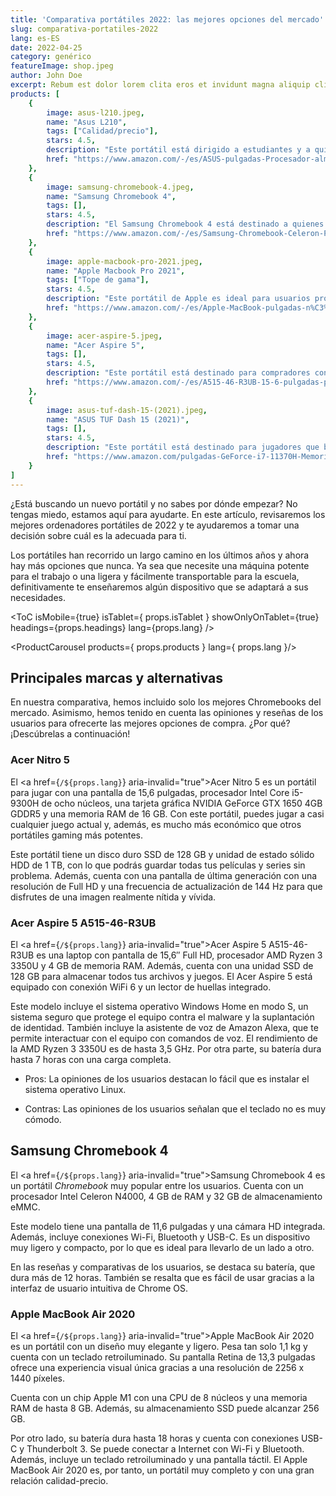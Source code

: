 ---
title: 'Comparativa portátiles 2022: las mejores opciones del mercado'
slug: comparativa-portatiles-2022
lang: es-ES
date: 2022-04-25
category: genérico
featureImage: shop.jpeg
author: John Doe
excerpt: Rebum est dolor lorem clita eros et invidunt magna aliquip clita lorem lorem facilisi nonumy et. At dolore stet. Ea sea soluta autem ut consetetur no lorem kasd ex eirmod et. Ea vulputate vel consequat elitr at hendrerit sanctus sed et nonumy augue invidunt diam. Dolores diam enim tempor. Kasd facilisis dolor eirmod nisl dolore vel stet eleifend esse. Ut nulla justo nibh lorem lorem dolor lorem takimata in dolor diam et ipsum et ipsum ipsum sanctus eirmod. Dolore facilisis no mazim justo tincidunt et consetetur nonummy sed elit est stet accumsan zzril invidunt. Feugiat lorem aliquyam.  Stet consetetur zzril et rebum nulla velit. Sadipscing diam ad sit justo sadipscing justo. Sea hendrerit sed dolor. Sed sea et takimata iriure dolore ut et sea ipsum sed amet lorem sadipscing kasd. Lorem erat sit nibh labore. Invidunt sed justo.  Duo diam tincidunt eirmod ipsum eum. Elitr ut takimata no diam at dolor veniam ut lorem vero. Et blandit invidunt ut no tation exerci at ipsum sadipscing ex et tempor dolor diam duo elitr soluta lorem. Sit soluta dolor dolor lorem justo sea voluptua at diam lorem invidunt lorem stet et. Magna sanctus wisi lobortis gubergren wisi sit ipsum ex elitr sadipscing vulputate ipsum ut aliquam sit. Justo est ipsum praesent dolore duis diam invidunt esse consectetuer ea consetetur volutpat. Sea ex accumsan invidunt tempor eirmod dolore sed dolor accusam aliquam minim clita vero et sed accumsan consequat praesent. Labore sea labore esse euismod vero et. Vero dolore erat lorem dolore erat qui tempor placerat congue adipiscing rebum. Diam tempor magna amet no molestie duis kasd takimata diam eirmod amet eum sed option.
products: [
    {
        image: asus-l210.jpeg,
        name: "Asus L210",
        tags: ["Calidad/precio"],
        stars: 4.5,
        description: "Este portátil está dirigido a estudiantes y a quienes buscan una computadora liviana y asequible.",
        href: "https://www.amazon.com/-/es/ASUS-pulgadas-Procesador-almacenamiento-L210MA-DB02/dp/B09HX29TPY/ref=zg_bs_565108_1/147-1202366-7708134?pd_rd_i=B09HX29TPY&psc=1"
    }, 
    {
        image: samsung-chromebook-4.jpeg,
        name: "Samsung Chromebook 4",
        tags: [],
        stars: 4.5,
        description: "El Samsung Chromebook 4 está destinado a quienes buscan una computadora compacta, ligera y económica para tareas sencillas de Internet y oficina.",
        href: "https://www.amazon.com/-/es/Samsung-Chromebook-Celeron-Procesador-Gigabit/dp/B07XQQTVS3"
    }, 
    {
        image: apple-macbook-pro-2021.jpeg,
        name: "Apple Macbook Pro 2021",
        tags: ["Tope de gama"],
        stars: 4.5,
        description: "Este portátil de Apple es ideal para usuarios profesionales de la informática y el diseño, que necesiten un ordenador potente y fiable.",
        href: "https://www.amazon.com/-/es/Apple-MacBook-pulgadas-n%C3%BAcleos-color/dp/B09JQKBQSB"
    }, 
    {
        image: acer-aspire-5.jpeg,
        name: "Acer Aspire 5",
        tags: [],
        stars: 4.5,
        description: "Este portátil está destinado para compradores con un presupuesto ajustado que buscan una computadora portátil para uso general.",
        href: "https://www.amazon.com/-/es/A515-46-R3UB-15-6-pulgadas-procesador-retroiluminado-Windows-11/dp/B09HVC79PC"
    }, 
    {
        image: asus-tuf-dash-15-(2021).jpeg,
        name: "ASUS TUF Dash 15 (2021)",
        tags: [],
        stars: 4.5,
        description: "Este portátil está destinado para jugadores que buscan una laptop delgada y compacta que pueda ofrecer un rendimiento en juegos y multitarea fluida.",
        href: "https://www.amazon.com/pulgadas-GeForce-i7-11370H-Memoria-TUF516PE-AB73/dp/B08XPC3WFQ"
    }
]
---

¿Está buscando un nuevo portátil y no sabes por dónde empezar? No tengas miedo, estamos aquí para ayudarte. En este artículo, revisaremos los mejores ordenadores portátiles de 2022 y te ayudaremos a tomar una decisión sobre cuál es la adecuada para ti.

Los portátiles han recorrido un largo camino en los últimos años y ahora hay más opciones que nunca. Ya sea que necesite una máquina potente para el trabajo o una ligera y fácilmente transportable para la escuela, definitivamente te enseñaremos algún dispositivo que se adaptará a sus necesidades.

<ToC isMobile={true} isTablet={ props.isTablet } showOnlyOnTablet={true} headings={props.headings} lang={props.lang} />

<ProductCarousel products={ props.products } lang={ props.lang }/>

## Principales marcas y alternativas

En nuestra comparativa, hemos incluido solo los mejores Chromebooks del mercado. Asimismo, hemos tenido en cuenta las opiniones y reseñas de los usuarios para ofrecerte las mejores opciones de compra. ¿Por qué? ¡Descúbrelas a continuación!

### Acer Nitro 5

El <a href={`/${props.lang}`} aria-invalid="true">Acer Nitro 5</a> es un portátil para jugar con una pantalla de 15,6 pulgadas, procesador Intel Core i5-9300H de ocho núcleos, una tarjeta gráfica NVIDIA GeForce GTX 1650 4GB GDDR5 y una memoria RAM de 16 GB. Con este portátil, puedes jugar a casi cualquier juego actual y, además, es mucho más económico que otros portátiles gaming más potentes.

Este portátil tiene un disco duro SSD de 128 GB y unidad de estado sólido HDD de 1 TB, con lo que podrás guardar todas tus películas y series sin problema. Además, cuenta con una pantalla de última generación con una resolución de Full HD y una frecuencia de actualización de 144 Hz para que disfrutes de una imagen realmente nítida y vívida.

### Acer Aspire 5 A515-46-R3UB

El <a href={`/${props.lang}`} aria-invalid="true">Acer Aspire 5 A515-46-R3UB</a> es una laptop con pantalla de 15,6″ Full HD, procesador AMD Ryzen 3 3350U y 4 GB de memoria RAM. Además, cuenta con una unidad SSD de 128 GB para almacenar todos tus archivos y juegos. El Acer Aspire 5 está equipado con conexión WiFi 6 y un lector de huellas integrado.

Este modelo incluye el sistema operativo Windows Home en modo S, un sistema seguro que protege el equipo contra el malware y la suplantación de identidad. También incluye la asistente de voz de Amazon Alexa, que te permite interactuar con el equipo con comandos de voz. El rendimiento de la AMD Ryzen 3 3350U es de hasta 3,5 GHz. Por otra parte, su batería dura hasta 7 horas con una carga completa.

*   Pros: La opiniones de los usuarios destacan lo fácil que es instalar el sistema operativo Linux.

*   Contras: Las opiniones de los usuarios señalan que el teclado no es muy cómodo.

## Samsung Chromebook 4

El <a href={`/${props.lang}`} aria-invalid="true">Samsung Chromebook 4</a> es un portátil _Chromebook_ muy popular entre los usuarios. Cuenta con un procesador Intel Celeron N4000, 4 GB de RAM y 32 GB de almacenamiento eMMC.

Este modelo tiene una pantalla de 11,6 pulgadas y una cámara HD integrada. Además, incluye conexiones Wi-Fi, Bluetooth y USB-C. Es un dispositivo muy ligero y compacto, por lo que es ideal para llevarlo de un lado a otro.

En las reseñas y comparativas de los usuarios, se destaca su batería, que dura más de 12 horas. También se resalta que es fácil de usar gracias a la interfaz de usuario intuitiva de Chrome OS.

### Apple MacBook Air 2020

El <a href={`/${props.lang}`} aria-invalid="true">Apple MacBook Air 2020</a> es un portátil con un diseño muy elegante y ligero. Pesa tan solo 1,1 kg y cuenta con un teclado retroiluminado. Su pantalla Retina de 13,3 pulgadas ofrece una experiencia visual única gracias a una resolución de 2256 x 1440 píxeles.

Cuenta con un chip Apple M1 con una CPU de 8 núcleos y una memoria RAM de hasta 8 GB. Además, su almacenamiento SSD puede alcanzar 256 GB.

Por otro lado, su batería dura hasta 18 horas y cuenta con conexiones USB-C y Thunderbolt 3\. Se puede conectar a Internet con Wi-Fi y Bluetooth. Además, incluye un teclado retroiluminado y una pantalla táctil. El Apple MacBook Air 2020 es, por tanto, un portátil muy completo y con una gran relación calidad-precio.